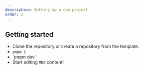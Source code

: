 ```yaml
---
description: Setting up a new project
order: 2
---
```


## Getting started

- Clone the repository or create a repository from the template.
- `pnpm i`
- `pnpm dev'
- Start editing `MDX` content!
